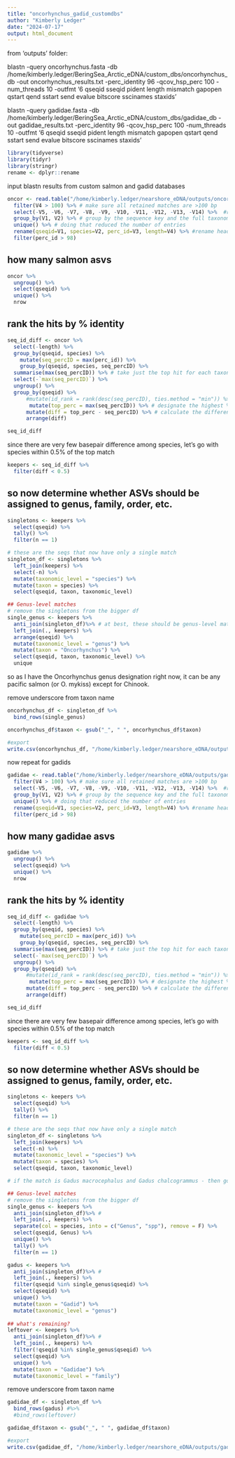 ```yaml
---
title: "oncorhynchus_gadid_customdbs"
author: "Kimberly Ledger"
date: "2024-07-17"
output: html_document
---
```


from 'outputs' folder: 

blastn -query oncorhynchus.fasta -db /home/kimberly.ledger/BeringSea_Arctic_eDNA/custom_dbs/oncorhynchus_db -out oncorhynchus_results.txt -perc_identity 96 -qcov_hsp_perc 100 -num_threads 10 -outfmt '6 qseqid sseqid pident length mismatch gapopen qstart qend sstart send evalue bitscore sscinames staxids'

blastn -query gadidae.fasta -db /home/kimberly.ledger/BeringSea_Arctic_eDNA/custom_dbs/gadidae_db -out gadidae_results.txt -perc_identity 96 -qcov_hsp_perc 100 -num_threads 10 -outfmt '6 qseqid sseqid pident length mismatch gapopen qstart qend sstart send evalue bitscore sscinames staxids'


```r
library(tidyverse)
library(tidyr)
library(stringr)
rename <- dplyr::rename
```

input blastn results from custom salmon and gadid databases
```r
oncor <- read.table("/home/kimberly.ledger/nearshore_eDNA/outputs/oncorhynchus_results.txt")  %>%
  filter(V4 > 100) %>% # make sure all retained matches are >100 bp
  select(-V5, -V6, -V7, -V8, -V9, -V10, -V11, -V12, -V13, -V14) %>%  #remove unnecessary columns
  group_by(V1, V2) %>% # group by the sequence key and the full taxonomy to reduce duplicate entries
  unique() %>% # doing that reduced the number of entries
  rename(qseqid=V1, species=V2, perc_id=V3, length=V4) %>% #rename headers
  filter(perc_id > 98)
```

## how many salmon asvs
```r
oncor %>% 
  ungroup() %>%
  select(qseqid) %>%
  unique() %>%
  nrow
```

## rank the hits by % identity
```r
seq_id_diff <- oncor %>%
  select(-length) %>%
  group_by(qseqid, species) %>%
    mutate(seq_percID = max(perc_id)) %>%
    group_by(qseqid, species, seq_percID) %>%
  summarise(max(seq_percID)) %>% # take just the top hit for each taxon (for each sequence)
  select(-`max(seq_percID)`) %>%
  ungroup() %>%
  group_by(qseqid) %>%
      #mutate(id_rank = rank(desc(seq_percID), ties.method = "min")) %>% # rank the taxonomic hits per sequence by % id
       mutate(top_perc = max(seq_percID)) %>% # designate the highest % id for the best taxonomic hit in each sequence (in some, but not all cases, this is 100%)   %>%
      mutate(diff = top_perc - seq_percID) %>% # calculate the difference between the % identity of the top hit and each subsequent taxonomic hit
      arrange(diff)

seq_id_diff
```

since there are very few basepair difference among species, let's go with species within 0.5% of the top match 
```r
keepers <- seq_id_diff %>%
  filter(diff < 0.5)
```


## so now determine whether ASVs should be assigned to genus, family, order, etc. 
```r
singletons <- keepers %>%
  select(qseqid) %>%
  tally() %>%
  filter(n == 1)

# these are the seqs that now have only a single match
singleton_df <- singletons %>%
  left_join(keepers) %>%
  select(-n) %>%
  mutate(taxonomic_level = "species") %>%
  mutate(taxon = species) %>%
  select(qseqid, taxon, taxonomic_level)

## Genus-level matches
# remove the singletons from the bigger df 
single_genus <- keepers %>%
  anti_join(singleton_df)%>% # at best, these should be genus-level matches
  left_join(., keepers) %>%
  arrange(qseqid) %>%
  mutate(taxonomic_level = "genus") %>%
  mutate(taxon = "Oncorhynchus") %>%
  select(qseqid, taxon, taxonomic_level) %>%
  unique
```

so as I have the Oncorhynchus genus designation right now, it can be any pacific salmon (or O. mykiss) except for Chinook. 

remove underscore from taxon name 
```r
oncorhynchus_df <- singleton_df %>%
  bind_rows(single_genus)

oncorhynchus_df$taxon <- gsub("_", " ", oncorhynchus_df$taxon)

#export 
write.csv(oncorhynchus_df, "/home/kimberly.ledger/nearshore_eDNA/outputs/oncorhynchus_asv_id.csv")
```


now repeat for gadids 

```r
gadidae <- read.table("/home/kimberly.ledger/nearshore_eDNA/outputs/gadidae_results.txt")  %>%
  filter(V4 > 100) %>% # make sure all retained matches are >100 bp
  select(-V5, -V6, -V7, -V8, -V9, -V10, -V11, -V12, -V13, -V14) %>%  #remove unnecessary columns
  group_by(V1, V2) %>% # group by the sequence key and the full taxonomy to reduce duplicate entries
  unique() %>% # doing that reduced the number of entries
  rename(qseqid=V1, species=V2, perc_id=V3, length=V4) %>% #rename headers
  filter(perc_id > 98)
```

## how many gadidae asvs
```r
gadidae %>% 
  ungroup() %>%
  select(qseqid) %>%
  unique() %>%
  nrow
```

## rank the hits by % identity
```r
seq_id_diff <- gadidae %>%
  select(-length) %>%
  group_by(qseqid, species) %>%
    mutate(seq_percID = max(perc_id)) %>%
    group_by(qseqid, species, seq_percID) %>%
  summarise(max(seq_percID)) %>% # take just the top hit for each taxon (for each sequence)
  select(-`max(seq_percID)`) %>%
  ungroup() %>%
  group_by(qseqid) %>%
      #mutate(id_rank = rank(desc(seq_percID), ties.method = "min")) %>% # rank the taxonomic hits per sequence by % id
       mutate(top_perc = max(seq_percID)) %>% # designate the highest % id for the best taxonomic hit in each sequence (in some, but not all cases, this is 100%)   %>%
      mutate(diff = top_perc - seq_percID) %>% # calculate the difference between the % identity of the top hit and each subsequent taxonomic hit
      arrange(diff)

seq_id_diff
```

since there are very few basepair difference among species, let's go with species within 0.5% of the top match 
```r
keepers <- seq_id_diff %>%
  filter(diff < 0.5)
```


## so now determine whether ASVs should be assigned to genus, family, order, etc. 
```r
singletons <- keepers %>%
  select(qseqid) %>%
  tally() %>%
  filter(n == 1)

# these are the seqs that now have only a single match
singleton_df <- singletons %>%
  left_join(keepers) %>%
  select(-n) %>%
  mutate(taxonomic_level = "species") %>%
  mutate(taxon = species) %>%
  select(qseqid, taxon, taxonomic_level)

# if the match is Gadus macrocephalus and Gadus chalcogrammus - then go with the genus level 

## Genus-level matches
# remove the singletons from the bigger df 
single_genus <- keepers %>%
  anti_join(singleton_df)%>% # 
  left_join(., keepers) %>%
  separate(col = species, into = c("Genus", "spp"), remove = F) %>%
  select(qseqid, Genus) %>%
  unique() %>%
  tally() %>%
  filter(n == 1)

gadus <- keepers %>%
  anti_join(singleton_df)%>% # 
  left_join(., keepers) %>% 
  filter(qseqid %in% single_genus$qseqid) %>%
  select(qseqid) %>% 
  unique() %>% 
  mutate(taxon = "Gadid") %>%
  mutate(taxonomic_level = "genus")
  
## what's remaining? 
leftover <- keepers %>%
  anti_join(singleton_df)%>% # 
  left_join(., keepers) %>%
  filter(!qseqid %in% single_genus$qseqid) %>%
  select(qseqid) %>%
  unique() %>%
  mutate(taxon = "Gadidae") %>%
  mutate(taxonomic_level = "family")

```

remove underscore from taxon name 
```r
gadidae_df <- singleton_df %>%
  bind_rows(gadus) #%>%
  #bind_rows(leftover)

gadidae_df$taxon <- gsub("_", " ", gadidae_df$taxon)

#export 
write.csv(gadidae_df, "/home/kimberly.ledger/nearshore_eDNA/outputs/gadidae_asv_id.csv")
```

